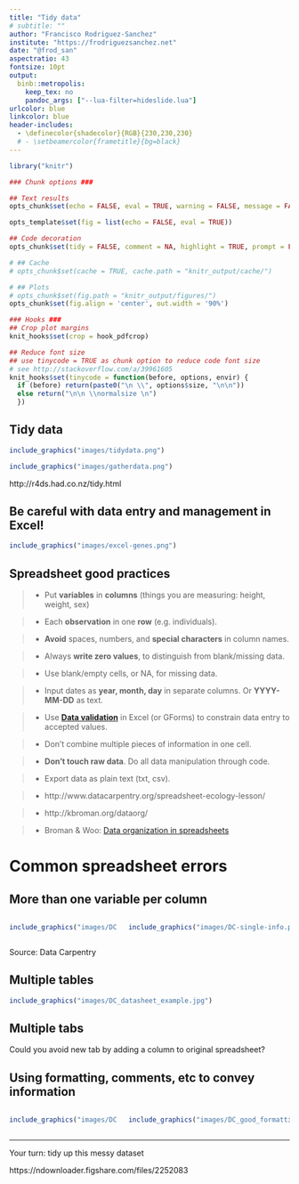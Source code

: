 ```yaml
---
title: "Tidy data"
# subtitle: ""
author: "Francisco Rodriguez-Sanchez"
institute: "https://frodriguezsanchez.net"
date: "@frod_san"
aspectratio: 43
fontsize: 10pt
output: 
  binb::metropolis:
    keep_tex: no
    pandoc_args: ["--lua-filter=hideslide.lua"]
urlcolor: blue
linkcolor: blue
header-includes:
  - \definecolor{shadecolor}{RGB}{230,230,230}
  # - \setbeamercolor{frametitle}{bg=black}
---
```



```r

library("knitr")

### Chunk options ###

## Text results
opts_chunk$set(echo = FALSE, eval = TRUE, warning = FALSE, message = FALSE, size = 'tiny')

opts_template$set(fig = list(echo = FALSE, eval = TRUE))

## Code decoration
opts_chunk$set(tidy = FALSE, comment = NA, highlight = TRUE, prompt = FALSE, crop = TRUE)

# ## Cache
# opts_chunk$set(cache = TRUE, cache.path = "knitr_output/cache/")

# ## Plots
# opts_chunk$set(fig.path = "knitr_output/figures/")
opts_chunk$set(fig.align = 'center', out.width = '90%')

### Hooks ###
## Crop plot margins
knit_hooks$set(crop = hook_pdfcrop)

## Reduce font size
## use tinycode = TRUE as chunk option to reduce code font size
# see http://stackoverflow.com/a/39961605
knit_hooks$set(tinycode = function(before, options, envir) {
  if (before) return(paste0("\n \\", options$size, "\n\n"))
  else return("\n\n \\normalsize \n")
  })

```




## Tidy data

```r
include_graphics("images/tidydata.png")
```


```r
include_graphics("images/gatherdata.png")
```

\scriptsize
http://r4ds.had.co.nz/tidy.html
\normalsize



## Be careful with data entry and management in Excel!

```r
include_graphics("images/excel-genes.png")
```


## Spreadsheet good practices

\scriptsize

> - Put **variables** in **columns** (things you are measuring: height, weight, sex)

> - Each **observation** in one **row** (e.g. individuals).

> - **Avoid** spaces, numbers, and **special characters** in column names.

> - Always **write zero values**, to distinguish from blank/missing data.

> - Use blank/empty cells, or NA, for missing data.

> - Input dates as **year, month, day** in separate columns. Or **YYYY-MM-DD** as text.

> - Use **[Data validation](http://bit.ly/excel_dataval)** in Excel (or GForms) to constrain data entry to accepted values.

> - Don't combine multiple pieces of information in one cell.

> - **Don't touch raw data**. Do all data manipulation through code.

> - Export data as plain text (txt, csv).


> - http://www.datacarpentry.org/spreadsheet-ecology-lesson/

> - http://kbroman.org/dataorg/

> - Broman & Woo: [Data organization in spreadsheets](https://doi.org/10.1080/00031305.2017.1375989)

\normalsize


# Common spreadsheet errors


## More than one variable per column

:::::::::::::: {.columns align=center}

::: {.column width="40%"}
```r
include_graphics("images/DC-multiple-info.png")
```
:::

::: {.column width="60%" }
```r
include_graphics("images/DC-single-info.png")
```
:::
::::::::::::::

Source: Data Carpentry


## Multiple tables

```r
include_graphics("images/DC_datasheet_example.jpg")
```


## Multiple tabs

Could you avoid new tab by adding a column to original spreadsheet?


## Using formatting, comments, etc to convey information

:::::::::::::: {.columns align=center}

::: {.column width="40%"}
```r
include_graphics("images/DC-formatting.png")
```
:::

::: {.column width="60%" }
```r
include_graphics("images/DC_good_formatting.png")
```
:::
::::::::::::::



----

Your turn: tidy up this messy dataset 

https://ndownloader.figshare.com/files/2252083

